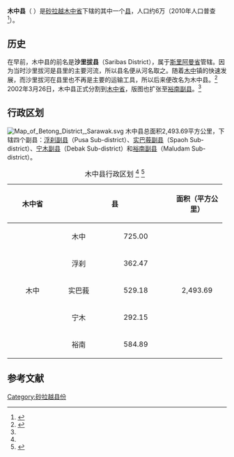 {{noteTA|G1=melayu}}
{{Infobox Settlement
|name=木中县
|official_name=Daerah Betong
|image_blank_emblem = Flag of Sarawak.svg
|blank_emblem_type = 砂拉越
|image_map = 
|mapsize=225px
|subdivision_type1=州属
|subdivision_name1=[[砂拉越|砂拉越]]
|subdivision_type2=省
|subdivision_name2=[[木中省|木中省]]
|area_total_km2 = 2493.69
|population_total = 60728
|population_density_km2 = auto
|population_as_of = 2010
|blank2_name = 族群
|blank2_info = [[马来人|马来人]] (59.1%), [[伊班族|伊班人]] (35.1%), [[华人|华人]] (3.9%)与 其他 (1.9%)
|seat_type =县城
|seat = [[木中|木中]]镇
|parts_type = 地方政府
|parts = 木中县议会 ''Betong District Council''
|website=[http://www.betongdo.sarawak.gov.my/ 木中县公署官网 （Betong District Office）]{{ms}}<br />
[http://www.betongdc.sarawak.gov.my/ 木中县议会官网]{{ms}}
}}

'''木中县'''（''{{lang-en|Betong District}} {{lang-ms|Daerah Betong}}''）是[[砂拉越|砂拉越]][[木中省|木中省]]下辖的其中一个[[县|县]]，人口约6万（2010年人口普查<ref name="betong1">{{cite web|title=2010年马来西亚地方政府人口分布 |publisher=马来西亚国家统计局 |date=2010年更新 |url=http://www.statistics.gov.my/portal/index.php?option=com_content&view=article&id=1354&Itemid=111&lang=en |accessdate=2012年3月24日 |deadurl=yes |archiveurl=https://web.archive.org/web/20141114002922/http://www.statistics.gov.my/portal/index.php?option=com_content&view=article&id=1354&Itemid=111&lang=en |archivedate=2014年11月14日 }}{{ms}}{{en}}</ref>）。

== 历史 ==
在早前，木中县的前名是'''沙里拔县'''（Saribas District），属于[[斯里阿曼省|斯里阿曼省]]管辖。因为当时沙里拔河是县里的主要河流，所以县名便从河名取之。随着[[木中|木中]]镇的快速发展，而沙里拔河在县里也不再是主要的运输工具，所以后来便改名为木中县。<ref name="betong2">{{cite web| title =木中县历史| publisher =木中县公署| date =2012-03-20| url =http://www.betongdo.sarawak.gov.my/page.php?id=58&menu_id=0&sub_id=101| accessdate =2012年3月24日| archive-date =2012年6月28日| archive-url =https://web.archive.org/web/20120628215231/http://www.betongdo.sarawak.gov.my/page.php?id=58&menu_id=0&sub_id=101| dead-url =yes}}{{ms}}</ref><br />
2002年3月26日，木中县正式分割到[[木中省|木中省]]，版图也扩张至[[裕南副县|裕南副县]]。<ref name="betong2"/>

== 行政区划 ==
[[File:Map_of_Betong_District,_Sarawak.svg|thumb]]
木中县总面积2,493.69平方公里，下辖四个副县：[[浮刹副县|浮刹副县]]（Pusa Sub-district）、[[实巴莪副县|实巴莪副县]]（Spaoh Sub-district）、[[宁木副县|宁木副县]]（Debak Sub-district）和[[裕南副县|裕南副县]]（Maludam Sub-district）。

{| class="wikitable" align="center"
 |+ 木中县行政区划
<ref name="betong1"/>
<ref name="betong3">{{Cite web
 |url          = http://www.betongdc.sarawak.gov.my/
 |publisher    = 木中县议会
 |title        = 木中县议会首页
 |page         = 
 |date         =2012-03-19|accessdate   = 2012年3月24日
 |archive-url  = https://web.archive.org/web/20120219001617/http://www.betongdc.sarawak.gov.my/
 |archive-date = 2012年2月19日
 |dead-url     = yes
}}{{ms}}</ref>
|-
! rowspan="10" align="center" height="35"| 木中省 
! colspan="2" align="center" height="35"| 县                    
! colspan="2" align="center" height="35"| 面积（平方公里）
! colspan="2" align="center" height="35"| 人口（2010年数据）
|-
| rowspan="5" width="100" align="center" | 木中
| width="80" align="center" height="30"  | 木中 
| width="150" align="center"             | 725.00
| rowspan="5" width="100" align="center" | 2,493.69
| width="150" align="center"             | 17,014
| rowspan="5" width="100" align="center" | 60,728
|-
| colspan="1" align="center" height="30" | 浮刹
| colspan="1" align="center" height="30" | 362.47
| colspan="1" align="center" height="30" | 14,921
|-
| colspan="1" align="center" height="30" | 实巴莪
| colspan="1" align="center" height="30" | 529.18
| colspan="1" align="center" height="30" | 12,616
|-
| colspan="1" align="center" height="30" | 宁木
| colspan="1" align="center" height="30" | 292.15
| colspan="1" align="center" height="30" | 10,276
|-
| colspan="1" align="center" height="30" | 裕南
| colspan="1" align="center" height="30" | 584.89
| colspan="1" align="center" height="30" | 5,901
|}

== 参考文献 ==
{{reflist}}

{{砂拉越}}
{{马来西亚县份}}

[[Category:砂拉越县份|Category:砂拉越县份]]
